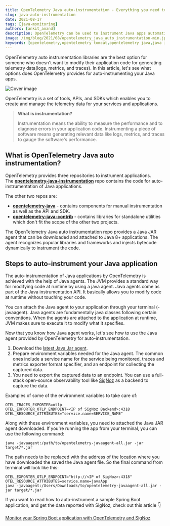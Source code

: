 ```yaml
---
title: OpenTelemetry Java auto-instrumentation - Everything you need to know
slug: java-auto-instrumentation
date: 2021-08-17
tags: [java-monitoring]
authors: [ankit_anand]
description: OpenTelemetry can be used to instrument Java apps automatically through a Java JAR agent. The agent recognizes popular libraries and frameworks and injects bytecode dynamically to instrument the code...
image: /img/blog/2021/08/opentelemetry_java_auto_instrumentation-min.jpeg
keywords: [opentelemetry,opentelemetry tomcat,opentelemetry java,java instrumentation,java auto-instrumentation,signoz]
---
```


<head>
  <link rel="canonical" href="https://signoz.io/opentelemetry/java-auto-instrumentation/"/>
</head>

OpenTelemetry auto instrumentation libraries are the best option for someone who doesn't want to modify their application code for generating telemetry data(logs, metrics, and traces). In this article, let's see what options does OpenTelemetry provides for auto-instrumenting your Java apps.


![Cover image](/img/blog/2021/08/opentelemetry_java_auto_instrumentation-min.webp)

OpenTelemetry is a set of tools, APIs, and SDKs which enables you to create and manage the telemetry data for your services and applications.

> **What is instrumentation?**
>
> Instrumentation means the ability to measure the performance and to diagnose errors in your application code. Instrumenting a piece of software means generating relevant data like logs, metrics, and traces to gauge the software's performance.

## What is OpenTelemetry Java auto instrumentation?

OpenTelemetry provides three repositories to instrument applications. The <a href = "https://github.com/open-telemetry/opentelemetry-java-instrumentation" rel="noopener noreferrer nofollow" target="_blank" ><b>opentelemetry-java-instrumentation</b></a> repo contains the code for auto-instrumentation of Java applications.

The other two repos are:

- <a href = "https://github.com/open-telemetry/opentelemetry-java" rel="noopener noreferrer nofollow" target="_blank" ><b>opentelemetry-java</b></a> - contains components for manual instrumentation as well as the API and SDK.
- <a href = "https://github.com/open-telemetry/opentelemetry-java-contrib" rel="noopener noreferrer nofollow" target="_blank" ><b>opentelemetry-java-contrib</b></a> - contains libraries for standalone utilities which don't fit the scope of the other two projects.

The OpenTelemetry Java auto instrumentation repo provides a Java JAR agent that can be downloaded and attached to Java 8+ applications. The agent recognizes popular libraries and frameworks and injects bytecode dynamically to instrument the code.

## Steps to auto-instrument your Java application

The auto-instrumentation of Java applications by OpenTelemetry is achieved with the help of Java agents. The JVM provides a standard way for modifying code at runtime by using a java agent. Java agents come as part of the Java instrumentation API. It basically allows you to modify code at runtime without touching your code.

You can attach the Java agent to your application through your terminal (-javaagent). Java agents are fundamentally java classes following certain conventions. When the agents are attached to the application at runtime, JVM makes sure to execute it to modify what it specifies.

Now that you know how Java agent works, let's see how to use the Java agent provided by OpenTelemetry for auto-instrumentation.

1. Download the [latest Java Jar agent](https://github.com/open-telemetry/opentelemetry-java-instrumentation/releases/latest/download/opentelemetry-javaagent.jar).
2. Prepare environment variables needed for the Java agent. The common ones include a service name for the service being monitored, traces and metrics exporter format specifier, and an endpoint for collecting the captured data.
3. You need to export the captured data to an endpoint. You can use a full-stack open-source observability tool like [SigNoz](https://signoz.io/) as a backend to capture the data.

Examples of some of the environment variables to take care of:

```
OTEL_TRACES_EXPORTER=otlp
OTEL_EXPORTER_OTLP_ENDPOINT=<IP of SigNoz Backend>:4318
OTEL_RESOURCE_ATTRIBUTES="service.name=SERVICE_NAME"
```

Along with these environment variables, you need to attached the Java JAR agent downloaded. If you're running the app from your terminal, you can use the following command:

```
java -javaagent:/path/to/opentelemetry-javaagent-all.jar -jar target/*.jar
```

The path needs to be replaced with the address of the location where you have downloaded the saved the Java agent file. So the final command from terminal will look like this:

```
OTEL_EXPORTER_OTLP_ENDPOINT="http://<IP of SigNoz>:4318"
OTEL_RESOURCE_ATTRIBUTES=service.name=javaApp
java -javaagent:/Users/Downloads/to/opentelemetry-javaagent-all.jar -jar target/*.jar
```

If you want to read how to auto-instrument a sample Spring Boot application, and get the data reported with SigNoz, check out this article 👇 <br></br>
[Monitor your Spring Boot application with OpenTelemetry and SigNoz](https://signoz.io/blog/opentelemetry-spring-boot/)
